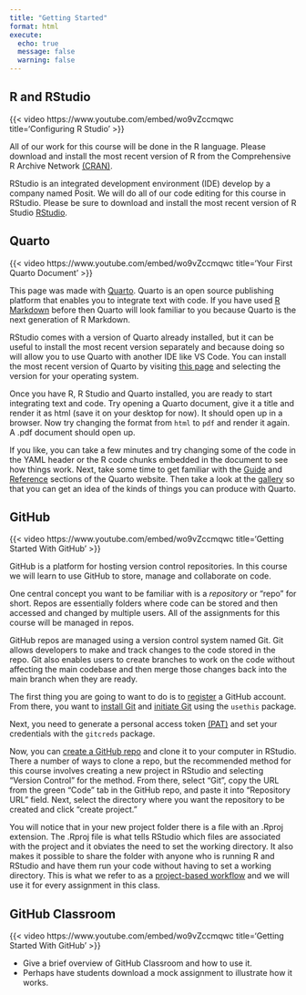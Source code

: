 ```yaml
---
title: "Getting Started"
format: html
execute: 
  echo: true
  message: false
  warning: false
---
```


## R and RStudio

{{< video https://www.youtube.com/embed/wo9vZccmqwc 
    title='Configuring R Studio' >}}
    
All of our work for this course will be done in the R language. Please download and install the most recent version of R from the Comprehensive R Archive Network [(CRAN)](https://cran.r-project.org/). 

RStudio is an integrated development environment (IDE) develop by a company named Posit. We will do all of our code editing for this course in RStudio. Please be sure to download and install the most recent version of R Studio [RStudio](https://posit.co/downloads/). 

## Quarto

{{< video https://www.youtube.com/embed/wo9vZccmqwc 
    title='Your First Quarto Document' >}}

This page was made with [Quarto](https://quarto.org/). Quarto is an open source publishing platform that enables you to integrate text with code. If you have used [R Markdown](https://rmarkdown.rstudio.com/) before then Quarto will look familiar to you because Quarto is the next generation of R Markdown. 

RStudio comes with a version of Quarto already installed, but it can be useful to install the most recent version separately and because doing so will allow you to use Quarto with another IDE like VS Code. You can install the most recent version of Quarto by visiting [this page](https://quarto.org/docs/get-started/) and selecting the version for your operating system.

Once you have R, R Studio and Quarto installed, you are ready to start integrating text and code. Try opening a Quarto document, give it a title and render it as html (save it on your desktop for now). It should open up in a browser. Now try changing the format from `html` to `pdf` and render it again. A .pdf document should open up. 

If you like, you can take a few minutes and try changing some of the code in the YAML header or the R code chunks embedded in the document to see how things work. Next, take some time to get familiar with the [Guide](https://quarto.org/docs/guide/) and [Reference](https://quarto.org/docs/reference/) sections of the Quarto website. Then take a look at the [gallery](https://quarto.org/docs/gallery/) so that you can get an idea of the kinds of things you can produce with Quarto.

## GitHub

{{< video https://www.youtube.com/embed/wo9vZccmqwc 
    title='Getting Started With GitHub' >}}

GitHub is a platform for hosting version control repositories. In this course we will learn to use GitHub to store, manage and collaborate on code. 

One central concept you want to be familiar with is a *repository* or "repo" for short. Repos are essentially folders where code can be stored and then accessed and changed by multiple users. All of the assignments for this course will be managed in repos. 

GitHub repos are managed using a version control system named Git. Git allows developers to make and track changes to the code stored in the repo. Git also enables users to create branches to work on the code without affecting the main codebase and then merge those changes back into the main branch when they are ready. 

The first thing you are going to want to do is to [register](https://happygitwithr.com/github-acct.html) a GitHub account. From there, you want to [install Git](https://happygitwithr.com/install-git.html) and [initiate Git](https://happygitwithr.com/hello-git.html) using the `usethis` package. 

Next, you need to generate a personal access token [(PAT)](https://happygitwithr.com/https-pat.html) and set your credentials with the `gitcreds` package. 

Now, you can [create a GitHub repo](https://happygitwithr.com/rstudio-git-github.html) and clone it to your computer in RStudio. There a number of ways to clone a repo, but the recommended method for this course involves creating a new project in RStudio and selecting "Version Control" for the method. From there, select "Git", copy the URL from the green "Code" tab in the GitHub repo, and paste it into "Repository URL" field. Next, select the directory where you want the repository to be created and click "create project."   

You will notice that in your new project folder there is a file with an .Rproj extension. The .Rproj file is what tells RStudio which files are associated with the project and it obviates the need to set the working directory. It also makes it possible to share the folder with anyone who is running R and RStudio and have them run your code without having to set a working directory. This is what we refer to as a [project-based workflow](https://www.tidyverse.org/blog/2017/12/workflow-vs-script/) and we will use it for every assignment in this class. 

## GitHub Classroom 

{{< video https://www.youtube.com/embed/wo9vZccmqwc 
    title='Getting Started With GitHub' >}}

- Give a brief overview of GitHub Classroom and how to use it. 
- Perhaps have students download a mock assignment to illustrate how it works. 


